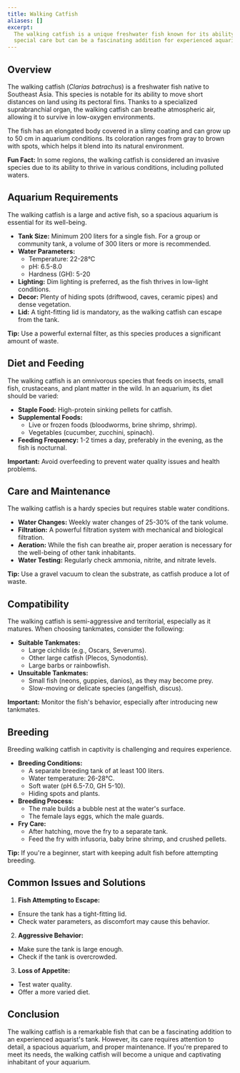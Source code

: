 ```yaml
---
title: Walking Catfish
aliases: []
excerpt:
  The walking catfish is a unique freshwater fish known for its ability to move on land. This hardy species requires
  special care but can be a fascinating addition for experienced aquarists.
---
```


## Overview

The walking catfish (_Clarias batrachus_) is a freshwater fish native to Southeast Asia. This species is notable for its
ability to move short distances on land using its pectoral fins. Thanks to a specialized suprabranchial organ, the
walking catfish can breathe atmospheric air, allowing it to survive in low-oxygen environments.

The fish has an elongated body covered in a slimy coating and can grow up to 50 cm in aquarium conditions. Its
coloration ranges from gray to brown with spots, which helps it blend into its natural environment.

**Fun Fact:** In some regions, the walking catfish is considered an invasive species due to its ability to thrive in
various conditions, including polluted waters.

## Aquarium Requirements

The walking catfish is a large and active fish, so a spacious aquarium is essential for its well-being.

- **Tank Size:** Minimum 200 liters for a single fish. For a group or community tank, a volume of 300 liters or more is
  recommended.
- **Water Parameters:**
  - Temperature: 22-28°C
  - pH: 6.5-8.0
  - Hardness (GH): 5-20
- **Lighting:** Dim lighting is preferred, as the fish thrives in low-light conditions.
- **Decor:** Plenty of hiding spots (driftwood, caves, ceramic pipes) and dense vegetation.
- **Lid:** A tight-fitting lid is mandatory, as the walking catfish can escape from the tank.

**Tip:** Use a powerful external filter, as this species produces a significant amount of waste.

## Diet and Feeding

The walking catfish is an omnivorous species that feeds on insects, small fish, crustaceans, and plant matter in the
wild. In an aquarium, its diet should be varied:

- **Staple Food:** High-protein sinking pellets for catfish.
- **Supplemental Foods:**
  - Live or frozen foods (bloodworms, brine shrimp, shrimp).
  - Vegetables (cucumber, zucchini, spinach).
- **Feeding Frequency:** 1-2 times a day, preferably in the evening, as the fish is nocturnal.

**Important:** Avoid overfeeding to prevent water quality issues and health problems.

## Care and Maintenance

The walking catfish is a hardy species but requires stable water conditions.

- **Water Changes:** Weekly water changes of 25-30% of the tank volume.
- **Filtration:** A powerful filtration system with mechanical and biological filtration.
- **Aeration:** While the fish can breathe air, proper aeration is necessary for the well-being of other tank
  inhabitants.
- **Water Testing:** Regularly check ammonia, nitrite, and nitrate levels.

**Tip:** Use a gravel vacuum to clean the substrate, as catfish produce a lot of waste.

## Compatibility

The walking catfish is semi-aggressive and territorial, especially as it matures. When choosing tankmates, consider the
following:

- **Suitable Tankmates:**
  - Large cichlids (e.g., Oscars, Severums).
  - Other large catfish (Plecos, Synodontis).
  - Large barbs or rainbowfish.
- **Unsuitable Tankmates:**
  - Small fish (neons, guppies, danios), as they may become prey.
  - Slow-moving or delicate species (angelfish, discus).

**Important:** Monitor the fish's behavior, especially after introducing new tankmates.

## Breeding

Breeding walking catfish in captivity is challenging and requires experience.

- **Breeding Conditions:**
  - A separate breeding tank of at least 100 liters.
  - Water temperature: 26-28°C.
  - Soft water (pH 6.5-7.0, GH 5-10).
  - Hiding spots and plants.
- **Breeding Process:**
  - The male builds a bubble nest at the water's surface.
  - The female lays eggs, which the male guards.
- **Fry Care:**
  - After hatching, move the fry to a separate tank.
  - Feed the fry with infusoria, baby brine shrimp, and crushed pellets.

**Tip:** If you're a beginner, start with keeping adult fish before attempting breeding.

## Common Issues and Solutions

1. **Fish Attempting to Escape:**

- Ensure the tank has a tight-fitting lid.
- Check water parameters, as discomfort may cause this behavior.

2. **Aggressive Behavior:**

- Make sure the tank is large enough.
- Check if the tank is overcrowded.

3. **Loss of Appetite:**

- Test water quality.
- Offer a more varied diet.

## Conclusion

The walking catfish is a remarkable fish that can be a fascinating addition to an experienced aquarist's tank. However,
its care requires attention to detail, a spacious aquarium, and proper maintenance. If you're prepared to meet its
needs, the walking catfish will become a unique and captivating inhabitant of your aquarium.
